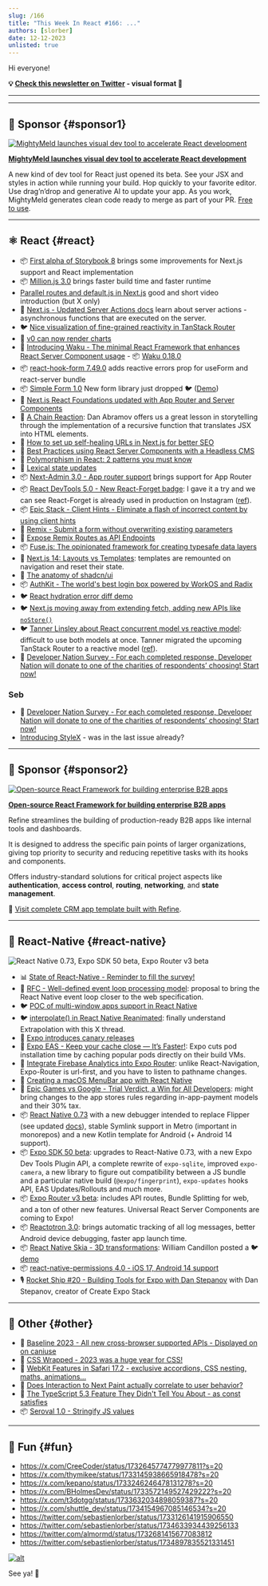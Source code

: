 ```yaml
---
slug: /166
title: "This Week In React #166: ..."
authors: [slorber]
date: 12-12-2023
unlisted: true
---
```


Hi everyone!

<Todo />

<!-- truncate -->

**💡 [Check this newsletter on Twitter](https://slo.im/thread) - visual format 🎨**

---


<Support />

---

## 💸 Sponsor {#sponsor1}

[![MightyMeld launches visual dev tool to accelerate React development](/emails/issues/166/mightymeldthisweekinreact.jpg)](https://www.mightymeld.com/?utm_source=thisweekinreact&utm_medium=newsletter&utm_campaign=1&utm_content=top)

**[MightyMeld launches visual dev tool to accelerate React development](https://www.mightymeld.com/?utm_source=thisweekinreact&utm_medium=newsletter&utm_campaign=1&utm_content=top)**

A new kind of dev tool for React just opened its beta. See your JSX and styles in action while running your build. Hop quickly to your favorite editor. Use drag’n’drop and generative AI to update your app. As you work, MightyMeld generates clean code ready to merge as part of your PR. [Free to use](https://www.mightymeld.com/?utm_source=thisweekinreact&utm_medium=newsletter&utm_campaign=1&utm_content=body).

---

## ⚛️ React {#react}

- 📦 [First alpha of Storybook 8](https://github.com/storybookjs/storybook/releases) brings some improvements for Next.js support and React implementation
- 📦 [Million.js 3.0](https://million.dev/blog/million-3) brings faster build time and faster runtime
- [Parallel routes and default.js in Next.js](https://x.com/asidorenko_/status/1732846254420308362) good and short video introduction (but X only)
- 📖 [Next.js - Updated Server Actions docs](https://nextjs.org/docs/app/building-your-application/data-fetching/server-actions-and-mutations) learn about server actions - asynchronous functions that are executed on the server.
- 🐦 [Nice visualization of fine-grained reactivity in TanStack Router](https://x.com/aryan__deora/status/1733164876170764409)
- 👀 [v0 can now render charts](https://x.com/rauchg/status/1733002334043865425)
- 📜 [Introducing Waku - The minimal React Framework that enhances React Server Component usage](https://waku.gg/blog/introducing-waku) - 📦 [Waku 0.18.0](https://www.npmjs.com/package/waku)
- 📦 [react-hook-form 7.49.0](https://github.com/react-hook-form/react-hook-form/releases/tag/v7.49.0) adds reactive errors prop for useForm and react-server bundle
- 📦 [Simple Form 1.0](https://github.com/bholmesdev/simple-stack/tree/main/packages/form) New form library just dropped 🐦 ([Demo](https://x.com/BHolmesDev/status/1732950888996573542))
- 📖 [Next.js React Foundations updated with App Router and Server Components](https://nextjs.org/learn/react-foundations)
- 📜 [A Chain Reaction](https://overreacted.io/a-chain-reaction/): Dan Abramov offers us a great lesson in storytelling through the implementation of a recursive function that translates JSX into HTML elements.
- 📜 [How to set up self-healing URLs in Next.js for better SEO](https://mikebifulco.com/posts/self-healing-urls-nextjs-seo)
- 📜 [Best Practices using React Server Components with a Headless CMS](https://www.cosmicjs.com/blog/best-practices-using-react-server-components-with-a-headless-cms)
- 📜 [Polymorphism in React: 2 patterns you must know](https://www.bekk.christmas/post/2023/01/polymorphism-in-react)
- 📜 [Lexical state updates](https://dio.la/article/lexical-state-updates)
- 📦 [Next-Admin 3.0 - App router support](https://github.com/premieroctet/next-admin/releases/tag/%40premieroctet%2Fnext-admin%403.0.0) brings support for App Router
- 📦 [React DevTools 5.0 - New React-Forget badge](https://github.com/facebook/react/pull/27759): I gave it a try and we can see React-Forget is already used in production on Instagram ([ref](https://twitter.com/sebastienlorber/status/1734607171030303186)).
- 📦 [Epic Stack - Client Hints - Eliminate a flash of incorrect content by using client hints](https://github.com/epicweb-dev/client-hints)
- 📜 [Remix - Submit a form without overwriting existing parameters](https://www.jacobparis.com/content/existing-params)
- 📜 [Expose Remix Routes as API Endpoints](https://sergiodxa.com/tutorials/expose-remix-routes-as-api-endpoints)
- 📦 [Fuse.js: The opinionated framework for creating typesafe data layers](https://stellate.co/blog/announcing-fuse-js)
- 📜 [Next.js 14: Layouts vs Templates](https://www.builder.io/blog/nextjs-14-layouts-templates): templates are remounted on navigation and reset their state.
- 📜 [The anatomy of shadcn/ui](https://manupa.dev/blog/anatomy-of-shadcn-ui)
- 📦 [AuthKit - The world's best login box powered by WorkOS and Radix](https://www.authkit.com/)
- 🐦 [React hydration error diff demo](https://twitter.com/samijaber_/status/1734332721634099282)
- 🐦 [Next.js moving away from extending fetch, adding new APIs like `noStore()`](https://twitter.com/leeerob/status/1733154383410684148)
- 🐦 [Tanner Linsley about React concurrent model vs reactive model](https://twitter.com/tannerlinsley/status/1732474127712481371): difficult to use both models at once. Tanner migrated the upcoming TanStack Router to a reactive model ([ref](https://twitter.com/tannerlinsley/status/1732906060795846847)).
- 💸 [Developer Nation Survey - For each completed response, Developer Nation will donate to one of the charities of respondents’ choosing! Start now!](https://developereconomics.net/?member_id=thisweekinreact&utm_medium=nl_ad2)

### Seb

- 💸 [Developer Nation Survey - For each completed response, Developer Nation will donate to one of the charities of respondents’ choosing! Start now!](https://developereconomics.net/?member_id=thisweekinreact&utm_medium=nl_ad2)
- [Introducing StyleX](https://stylexjs.com/blog/introducing-stylex) - was in the last issue already?

<SubscribeFormEmbed placement="middle" />

---

## 💸 Sponsor {#sponsor2}

[![Open-source React Framework for building enterprise B2B apps](/emails/issues/166/about.jpg)](https://s.refine.dev/github-repo)

**[Open-source React Framework for building enterprise B2B apps](https://s.refine.dev/github-repo)**

Refine streamlines the building of production-ready B2B apps like internal tools and dashboards.

It is designed to address the specific pain points of larger organizations, giving top priority to security and reducing repetitive tasks with its hooks and components.

Offers industry-standard solutions for critical project aspects like **authentication**, **access control**, **routing**, **networking**, and **state management**.

🌱 [Visit complete CRM app template built with Refine](https://s.refine.dev/crm-app).

---

## 📱 React-Native {#react-native}

![React Native 0.73, Expo SDK 50 beta, Expo Router v3 beta](/emails/issues/166/rnheader.jpg)

- 📊 [State of React-Native - Reminder to fill the survey!](https://survey.stateofreactnative.com/)
- 🚧 [RFC - Well-defined event loop processing model](https://github.com/react-native-community/discussions-and-proposals/pull/744): proposal to bring the React Native event loop closer to the web specification.
- 🐦 [POC of multi-window apps support in React Native](https://x.com/o_kwasniewski/status/1734198386612388263)
- 🐦 [interpolate() in React Native Reanimated](https://x.com/kacperkapusciak/status/1732794213371097491): finally understand Extrapolation with this X thread.
- 📖 [Expo introduces canary releases](https://docs.expo.dev/versions/latest/#canary-releases)
- 📜 [Expo EAS - Keep your cache close — It’s Faster!](https://expo.dev/changelog/2023/12-07-cocoapods-cache#how-to-speed-up-cocoapods): Expo cuts pod installation time by caching popular pods directly on their build VMs.
- 📜 [Integrate Firebase Analytics into Expo Router](https://tinybytelabs.com/blog/integrate-firebase-analytics-to-expo-router): unlike React-Navigation, Expo-Router is url-first, and you have to listen to pathname changes.
- 📜 [Creating a macOS MenuBar app with React Native](https://www.oskarkwasniewski.dev/blog/create-react-native-macos-menubar-app)
- 📜 [Epic Games vs Google - Trial Verdict, a Win for All Developers](https://www.epicgames.com/site/en-US/news/epic-v-google-trial-verdict-a-win-for-all-developers): might bring changes to the app stores rules regarding in-app-payment models and their 30% tax.
- 📦 [React Native 0.73](https://reactnative.dev/blog/2023/12/06/0.73-debugging-improvements-stable-symlinks) with a new debugger intended to replace Flipper (see updated [docs](https://reactnative.dev/docs/debugging)), stable Symlink support in Metro (important in monorepos) and a new Kotlin template for Android (+ Android 14 support).
- 📦 [Expo SDK 50 beta](https://expo.dev/changelog/2023/12-12-sdk-50-beta): upgrades to React-Native 0.73, with a new Expo Dev Tools Plugin API, a complete rewrite of `expo-sqlite`, improved `expo-camera`, a new library to figure out compatibility between a JS bundle and a particular native build (`@expo/fingerprint`), `expo-updates` hooks API, EAS Updates/Rollouts and much more.
- 📦 [Expo Router v3 beta](https://blog.expo.dev/expo-router-v3-beta-is-now-available-eab52baf1e3e): includes API routes, Bundle Splitting for web, and a ton of other new features. Universal React Server Components are coming to Expo!
- 📦 [Reactotron 3.0](https://shift.infinite.red/announcing-reactotron-3-0-934b5a221bda): brings automatic tracking of all log messages, better Android device debugging, faster app launch time.
- 📦 [React Native Skia - 3D transformations](https://github.com/Shopify/react-native-skia/pull/2033): William Candillon posted a 🐦 [demo](https://x.com/wcandillon/status/1733972374930837776)
- 📦 [react-native-permissions 4.0 - iOS 17, Android 14 support](https://github.com/zoontek/react-native-permissions/releases/tag/4.0.0)
- 🎙️ [Rocket Ship #20 - Building Tools for Expo with Dan Stepanov](https://podcast.galaxies.dev/episodes/020-building-tools-for-expo-with-dan-stepanov) with Dan Stepanov, creator of Create Expo Stack

---

## 🔀 Other {#other}

- 📜 [Baseline 2023 - All new cross-browser supported APIs - Displayed on on caniuse](https://web.dev/blog/baseline2023)
- 📜 [CSS Wrapped - 2023 was a huge year for CSS!](https://developer.chrome.com/blog/css-wrapped-2023)
- 📜 [WebKit Features in Safari 17.2 - exclusive accordions, CSS nesting, maths, animations...](https://webkit.org/blog/14787/webkit-features-in-safari-17-2/)
- 📜 [Does Interaction to Next Paint actually correlate to user behavior?](https://www.speedcurve.com/blog/INP-user-experience-correlation/)
- 📜 [The TypeScript 5.3 Feature They Didn't Tell You About - as const satisfies](https://www.totaltypescript.com/the-typescript-5-3-feature-they-didn-t-tell-you-about)
- 📦 [Seroval 1.0 - Stringify JS values](https://github.com/lxsmnsyc/seroval)

---

## 🤭 Fun {#fun}

- https://x.com/CreeCoder/status/1732645774779977811?s=20
- https://x.com/thymikee/status/1733145938665918478?s=20
- https://x.com/kepano/status/1733246246478131278?s=20
- https://x.com/BHolmesDev/status/1733572149527429222?s=20
- https://x.com/t3dotgg/status/1733632034898059387?s=20
- https://x.com/shuttle_dev/status/1734154967085146534?s=20
- https://twitter.com/sebastienlorber/status/1733126141915906550
- https://twitter.com/sebastienlorber/status/1734633934439256133
- https://twitter.com/almormd/status/1732681415677083812
- https://twitter.com/sebastienlorber/status/1734897835521331451

[![alt](/emails/issues/122/meme.jpg)](https://twitter.com/TODOTODOTODOTODOTODOTODOTODOTODOTODOTODO)

See ya! 👋
